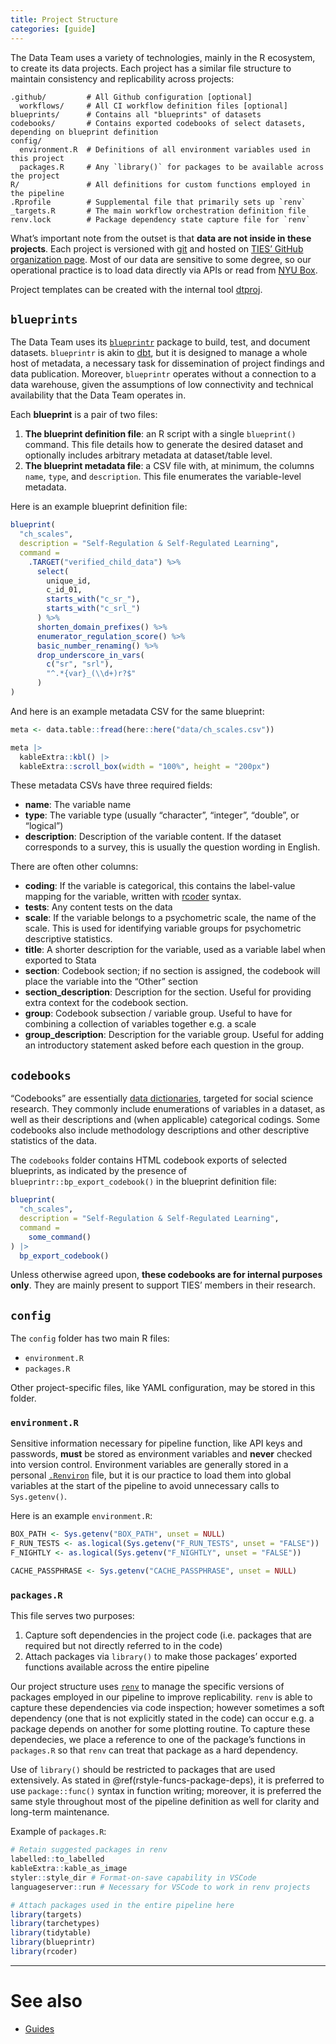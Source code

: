 ```yaml
---
title: Project Structure
categories: [guide]
---
```


<!--:guide:r:-->

The Data Team uses a variety of technologies, mainly in the R ecosystem, to create its data projects. Each project has a similar file structure to maintain consistency and replicability across projects:

```
.github/         # All Github configuration [optional]
  workflows/     # All CI workflow definition files [optional]
blueprints/      # Contains all "blueprints" of datasets
codebooks/       # Contains exported codebooks of select datasets, depending on blueprint definition
config/
  environment.R  # Definitions of all environment variables used in this project
  packages.R     # Any `library()` for packages to be available across the project
R/               # All definitions for custom functions employed in the pipeline
.Rprofile        # Supplemental file that primarily sets up `renv`
_targets.R       # The main workflow orchestration definition file
renv.lock        # Package dependency state capture file for `renv`
```

What's important note from the outset is that **data are not inside in these projects**. Each project is versioned with [git](https://git-scm.org) and hosted on [TIES' GitHub organization page](https://github.com/nyuglobalties). Most of our data are sensitive to some degree, so our operational practice is to load data directly via APIs or read from [NYU Box](https://nyu.app.box.com).

Project templates can be created with the internal tool [dtproj](https://github.com/nyuglobalties/dtproj).

## `blueprints`

The Data Team uses its [`blueprintr`](https://nyuglobalties.github.io/blueprintr) package to build, test, and document datasets. `blueprintr` is akin to [dbt](https://getdbt.com), but it is designed to manage a whole host of metadata, a necessary task for dissemination of project findings and data publication. Moreover, `blueprintr` operates without a connection to a data warehouse, given the assumptions of low connectivity and technical availability that the Data Team operates in.

Each **blueprint** is a pair of two files:

1. **The blueprint definition file**: an R script with a single `blueprint()` command. This file details how to generate the desired dataset and optionally includes arbitrary metadata at dataset/table level.
1. **The blueprint metadata file**: a CSV file with, at minimum, the columns `name`, `type`, and `description`. This file enumerates the variable-level metadata.

Here is an example blueprint definition file:

```r
blueprint(
  "ch_scales",
  description = "Self-Regulation & Self-Regulated Learning",
  command =
    .TARGET("verified_child_data") %>%
      select(
        unique_id,
        c_id_01,
        starts_with("c_sr_"),
        starts_with("c_srl_")
      ) %>%
      shorten_domain_prefixes() %>%
      enumerator_regulation_score() %>%
      basic_number_renaming() %>%
      drop_underscore_in_vars(
        c("sr", "srl"),
        "^.*{var}_(\\d+)r?$"
      )
)
```

And here is an example metadata CSV for the same blueprint:

```r
meta <- data.table::fread(here::here("data/ch_scales.csv"))

meta |>
  kableExtra::kbl() |>
  kableExtra::scroll_box(width = "100%", height = "200px")
```

These metadata CSVs have three required fields:

- **name**: The variable name
- **type**: The variable type (usually "character", "integer", "double", or "logical")
- **description**: Description of the variable content. If the dataset corresponds to a survey, this is usually the question wording in English.

There are often other columns:

- **coding**: If the variable is categorical, this contains the label-value mapping for the variable, written with [rcoder](https://nyuglobalties.github.io/rcoder) syntax.
- **tests**: Any content tests on the data
- **scale**: If the variable belongs to a psychometric scale, the name of the scale. This is used for identifying variable groups for psychometric descriptive statistics.
- **title**: A shorter description for the variable, used as a variable label when exported to Stata
- **section**: Codebook section; if no section is assigned, the codebook will place the variable into the "Other" section
- **section_description**: Description for the section. Useful for providing extra context for the codebook section.
- **group**: Codebook subsection / variable group. Useful to have for combining a collection of variables together e.g. a scale
- **group_description**: Description for the variable group. Useful for adding an introductory statement asked before each question in the group.

## `codebooks`

"Codebooks" are essentially [data dictionaries](https://en.wikipedia.org/wiki/Data_dictionary), targeted for social science research. They commonly include enumerations of variables in a dataset, as well as their descriptions and (when applicable) categorical codings. Some codebooks also include methodology descriptions and other descriptive statistics of the data.

The `codebooks` folder contains HTML codebook exports of selected blueprints, as indicated by the presence of `blueprintr::bp_export_codebook()` in the blueprint definition file:

```r
blueprint(
  "ch_scales",
  description = "Self-Regulation & Self-Regulated Learning",
  command =
    some_command()
) |>
  bp_export_codebook()
```

Unless otherwise agreed upon, **these codebooks are for internal purposes only**. They are mainly present to support TIES' members in their research.

## `config`

The `config` folder has two main R files:

- `environment.R`
- `packages.R`

Other project-specific files, like YAML configuration, may be stored in this folder.

### `environment.R`

Sensitive information necessary for pipeline function, like API keys and passwords, **must** be stored as environment variables and **never** checked into version control. Environment variables are generally stored in a personal [`.Renviron`](https://rstats.wtf/r-startup.html#renviron) file, but it is our practice to load them into global variables at the start of the pipeline to avoid unnecessary calls to `Sys.getenv()`.

Here is an example `environment.R`:

```r
BOX_PATH <- Sys.getenv("BOX_PATH", unset = NULL)
F_RUN_TESTS <- as.logical(Sys.getenv("F_RUN_TESTS", unset = "FALSE"))
F_NIGHTLY <- as.logical(Sys.getenv("F_NIGHTLY", unset = "FALSE"))

CACHE_PASSPHRASE <- Sys.getenv("CACHE_PASSPHRASE", unset = NULL)
```

### `packages.R`

This file serves two purposes:

1. Capture soft dependencies in the project code (i.e. packages that are required but not directly referred to in the code)
1. Attach packages via `library()` to make those packages' exported functions available across the entire pipeline

Our project structure uses [`renv`](https://rstudio.github.io/renv/articles/renv.html) to manage the specific versions of packages employed in our pipeline to improve replicability. `renv` is able to capture these dependencies via code inspection; however sometimes a soft dependency (one that is not explicitly stated in the code) can occur e.g. a package depends on another for some plotting routine. To capture these dependecies, we place a reference to one of the package's functions in `packages.R` so that `renv` can treat that package as a hard dependency.

Use of `library()` should be restricted to packages that are used extensively. As stated in \@ref(rstyle-funcs-package-deps), it is preferred to use `package::func()` syntax in function writing; moreover, it is preferred the same style throughout most of the pipeline definition as well for clarity and long-term maintenance.

Example of `packages.R`:

```r
# Retain suggested packages in renv
labelled::to_labelled
kableExtra::kable_as_image
styler::style_dir # Format-on-save capability in VSCode
languageserver::run # Necessary for VSCode to work in renv projects

# Attach packages used in the entire pipeline here
library(targets)
library(tarchetypes)
library(tidytable)
library(blueprintr)
library(rcoder)
```

---

# See also

- [Guides](index.qmd)

